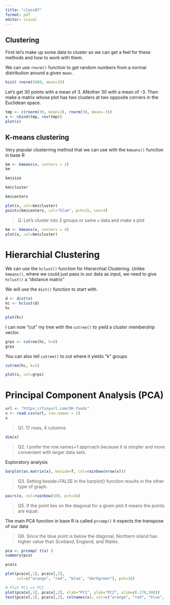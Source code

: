 ```yaml
---
title: "class07"
format: pdf
editor: visual
---
```


## Clustering

First let's make up some data to cluster so we can get a feel for these methods and how to work with them.

We can use `rnorm()` function to get random numbers from a normal distribution around a given `mean`. 

```r
hist( rnorm(5000, mean=3))
```
Let's get 30 points with a mean of 3. ANother 30 with a mean of -3. Then make a matrix whose plot has two clusters at two opposite corners in the Euclidean space. 

```r
tmp <- c(rnorm(30, mean=3), rnorm(30, mean=-3))
x <- cbind(tmp, rev(tmp))
plot(x)
```

## K-means clustering

Very popular clusterring method that we can use with the `kmeans()` function in base R

```r
km <- kmeans(x, centers = 2)
km
```

```r
km$size
```

```r
km$cluster
```

```r
km$centers
```

```r
plot(x, col=km$cluster)
points(km$centers, col="blue", pch=15, cex=3)
```

> Q. Let's cluster into 3 groups or same `x` data and make a plot

```r
km <- kmeans(x, centers = 4)
plot(x, col=km$cluster)
```

# Hierarchial Clustering

We can use the `hclust()` function for Hierarchial Clustering. Unlike `kmeans()`, where we could just pass in our data as input, we need to give  `hclust()` a "distance matrix"

We will use the `dist()` function to start with.

```r
d <- dist(x)
hc <- hclust(d)
hc
```

```r
plot(hc)
```

I can now "cut" my tree with the `cutree()` to yield a cluster membership vector.

```r
grps <- cutree(hc, h=8)
grps
```

You can also tell `cutree()` to cut where it yields "k" groups

```r
cutree(hc, k=2)
```
```r
plot(x, col=grps)
```

# Principal Component Analysis (PCA)

```r
url <- "https://tinyurl.com/UK-foods"
x <- read.csv(url, row.names = 1)
x
```

> Q1. 17 rows, 4 columns

```r
dim(x)
```

> Q2. I prefer the row.names=1 approach because it is simpler and more convenient with larger data sets.

Exploratory analysis

```r
barplot(as.matrix(x), beside=T, col=rainbow(nrow(x)))

```

> Q3. Setting beside=FALSE in the barplot() function results in the other type of graph.

```r
pairs(x, col=rainbow(10), pch=16)

```

>Q5. If the point lies on the diagonal for a given plot it means the points are equal.

The main PCA function in base R is called `prcomp()` it expects the transpose of our data

>Q6. Since the blue point is below the diagonal, Northern island has higher value than Scotland, England, and Wales.

```r
pca <- prcomp( t(x) )
summary(pca)
```

```r
pca$x
```


```r
plot(pca$x[,1], pca$x[,2],
     col=c("orange", "red", "blue", "darkgreen"), pch=16)
```

```r
# Plot PC1 vs PC2
plot(pca$x[,1], pca$x[,2], xlab="PC1", ylab="PC2", xlim=c(-270,500))
text(pca$x[,1], pca$x[,2], colnames(x), col=c("orange", "red", "blue", "darkgreen"))
```

